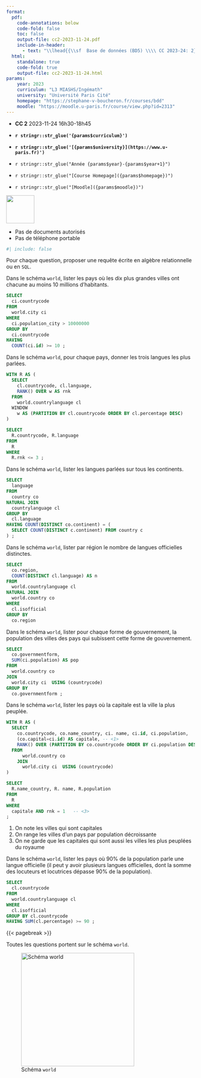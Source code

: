 ```yaml
---
format:
  pdf:
    code-annotations: below
    code-fold: false
    toc: false
    output-file: cc2-2023-11-24.pdf
    include-in-header:
      - text: "\\lhead{{\\sf  Base de données (BD5) \\\\ CC 2023-24: 2}}"
  html:
    standalone: true
    code-fold: true
    output-file: cc2-2023-11-24.html
params:
    year: 2023
    curriculum: "L3 MIASHS/Ingémath"
    university: "Université Paris Cité"
    homepage: "https://stephane-v-boucheron.fr/courses/bdd"
    moodle: "https://moodle.u-paris.fr/course/view.php?id=2313"
---
```





::: {layout="[80,20]"}

::: {#first-column}



- **CC 2** 2023-11-24 16h30-18h45

- **`r stringr::str_glue('{params$curriculum}')`**
- **`r stringr::str_glue('[{params$university}](https://www.u-paris.fr)')`**
- `r stringr::str_glue("Année {params$year}-{params$year+1}")`
- `r stringr::str_glue("[Course Homepage]({params$homepage})")`  
- `r stringr::str_glue("[Moodle]({params$moodle})")`

::: 

::: {#second-column}
![](/images/UniversiteParis_monogramme_couleur_RVB.png){align="right" style="size:50px;" width=75}
:::

:::

::: {.content-hidden when-profile="solution"}
::: {.callout-caution}

- Pas de documents autorisés
- Pas de téléphone portable 

:::
:::

```r
#| include: false
```


::: {.callout-tip}
Pour chaque question, proposer une requête écrite en algèbre relationnelle ou en `SQL`. 
:::


::: {.callout-note  title="Question 1"}  

Dans le schéma `world`, lister les pays où les dix plus grandes villes ont chacune 
au moins 10 millions d'habitants. 


:::

::: {.content-visible when-profile="solution"}

::::: {.callout-tip title="Solution"}

```.sql
SELECT 
  ci.countrycode
FROM 
  world.city ci 
WHERE 
  ci.population_city > 10000000
GROUP BY 
  ci.countrycode 
HAVING 
  COUNT(ci.id) >= 10 ;
```

:::::

:::


::: {.callout-note  title="Question 2"}  

Dans le schéma `world`, pour chaque pays, donner les trois langues les plus parlées.  
 
:::

::: {.content-visible when-profile="solution"}

::::: {.callout-tip title="Solution"}


```.sql
WITH R AS (
  SELECT 
    cl.countrycode, cl.language, 
    RANK() OVER w AS rnk 
  FROM 
    world.countrylanguage cl 
  WINDOW 
    w AS (PARTITION BY cl.countrycode ORDER BY cl.percentage DESC)
)

SELECT 
  R.countrycode, R.language
FROM 
  R
WHERE 
  R.rnk <= 3 ;
```

:::::

:::


::: {.callout-note  title="Question 3"}  

Dans le schéma `world`, lister les langues parlées sur tous les continents. 

:::


::: {.content-visible when-profile="solution"}

::::: {.callout-tip title="Solution"}


```.sql
SELECT
  language
FROM
  country co
NATURAL JOIN
  countrylanguage cl
GROUP BY
  cl.language
HAVING COUNT(DISTINCT co.continent) = (
  SELECT COUNT(DISTINCT c.continent) FROM country c
) ;
```

:::::

:::

::: {.callout-note  title="Question 4"}  


Dans le schéma `world`, lister par région le nombre de langues officielles distinctes.


:::


::: {.content-visible when-profile="solution"}

::::: {.callout-tip title="Solution"}


```.sql
SELECT 
  co.region, 
  COUNT(DISTINCT cl.language) AS n
FROM 
  world.countrylanguage cl 
NATURAL JOIN 
  world.country co 
WHERE 
  cl.isofficial
GROUP BY 
  co.region
```

:::::

:::


::: {.callout-note  title="Question 5"}  

Dans le schéma `world`, lister pour chaque forme de gouvernement, la population des villes des pays qui subissent cette forme de gouvernement.


:::


::: {.content-visible when-profile="solution"}

::::: {.callout-tip title="Solution"}


```.sql
SELECT 
  co.governmentform, 
  SUM(ci.population) AS pop
FROM 
  world.country co 
JOIN 
  world.city ci  USING (countrycode)
GROUP BY 
  co.governmentform ;
```

:::::

:::



::: {.callout-note  title="Question 6"}  

Dans le schéma `world`, lister les pays où la capitale est 
la ville la plus peuplée.


:::


::: {.content-visible when-profile="solution"}

::::: {.callout-tip title="Solution"}


```.sql
WITH R AS (
  SELECT 
    co.countrycode, co.name_country, ci. name, ci.id, ci.population,
    (co.capital=ci.id) AS capitale, -- <1>
    RANK() OVER (PARTITION BY co.countrycode ORDER BY ci.population DESC) AS rnk -- <2> 
  FROM 
      world.country co
    JOIN
      world.city ci  USING (countrycode) 
)

SELECT 
  R.name_country, R. name, R.population
FROM 
  R 
WHERE 
  capitale AND rnk = 1   -- <3> 
;  
```
1. On note les villes qui sont capitales 
2. On range les villes d'un pays par population décroissante
3. On ne garde que les capitales qui sont aussi les villes les plus peuplées du royaume
:::::

:::


::: {.callout-note  title="Question 7"}  

Dans le schéma `world`, lister les pays où $90\%$ de la population
parle une langue officielle (il peut y avoir plusieurs langues
officielles, dont la somme des locuteurs et locutrices dépasse
$90\%$ de la population).


:::

::: {.content-visible when-profile="solution"}

::::: {.callout-tip title="Solution"}


```.sql
SELECT 
  cl.countrycode
FROM 
  world.countrylanguage cl 
WHERE 
  cl.isofficial
GROUP BY cl.countrycode
HAVING SUM(cl.percentage) >= 90 ;
```

:::::

:::


{{< pagebreak >}}


Toutes les questions portent sur le schéma `world`.


![Schéma `world`](/images/world.png){width=8cm}

